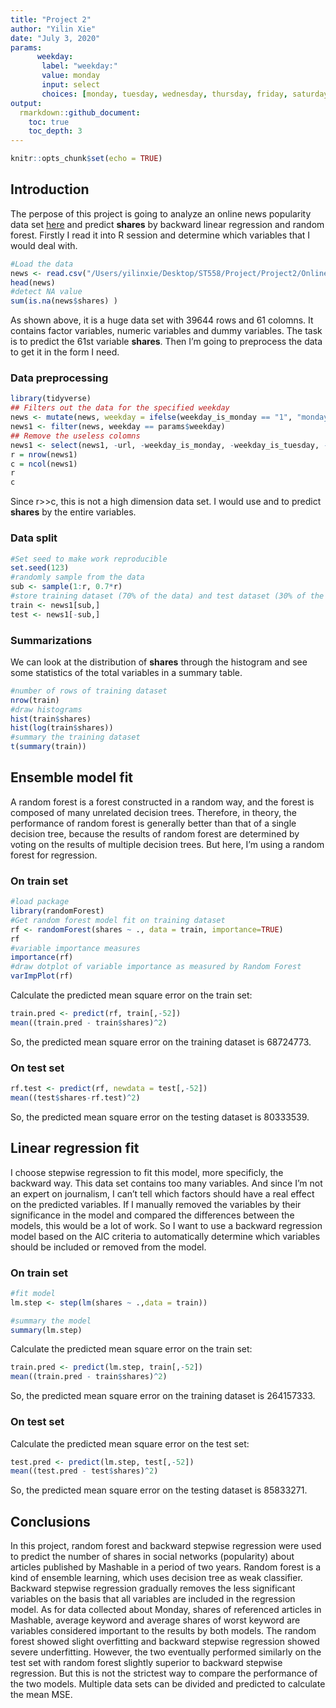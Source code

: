 ```yaml
---
title: "Project 2"
author: "Yilin Xie"
date: "July 3, 2020"
params: 
      weekday: 
       label: "weekday:"
       value: monday
       input: select
       choices: [monday, tuesday, wednesday, thursday, friday, saturday, sunday]
output: 
  rmarkdown::github_document:
    toc: true
    toc_depth: 3
---
```


```r
knitr::opts_chunk$set(echo = TRUE)
```

## Introduction

The perpose of this project is going to analyze an online news popularity data set [here](https://archive.ics.uci.edu/ml/datasets/Online+News+Popularity) and predict **shares** by backward linear regression and random forest. Firstly I read it into R session and determine which variables that I would deal with.

```r
#Load the data
news <- read.csv("/Users/yilinxie/Desktop/ST558/Project/Project2/OnlineNewsPopularity.csv")
head(news)
#detect NA value
sum(is.na(news$shares) )
```

As shown above, it is a huge data set with 39644 rows and 61 colomns. It contains factor variables, numeric variables and dummy variables. The task is to predict the 61st variable **shares**. Then I'm going to preprocess the data to get it in the form I need.

### Data preprocessing

```r
library(tidyverse)
## Filters out the data for the specified weekday
news <- mutate(news, weekday = ifelse(weekday_is_monday == "1", "monday", ifelse(weekday_is_tuesday == "1", "tuesday", ifelse(weekday_is_wednesday == "1", "wednesday", ifelse(weekday_is_thursday == "1", "thursday", ifelse(weekday_is_friday, "friday", ifelse(weekday_is_saturday == "1", "saturday", "sunday")))))))
news1 <- filter(news, weekday == params$weekday)
## Remove the useless colomns
news1 <- select(news1, -url, -weekday_is_monday, -weekday_is_tuesday, -weekday_is_wednesday, -weekday_is_thursday, -weekday_is_friday, -weekday_is_saturday, -weekday_is_sunday, -is_weekend, -weekday)
r = nrow(news1)
c = ncol(news1)
r
c
```

Since r>>c, this is not a high dimension data set. I would use and to predict **shares** by the entire variables.

### Data split

```r
#Set seed to make work reproducible
set.seed(123)
#randomly sample from the data
sub <- sample(1:r, 0.7*r)
#store training dataset (70% of the data) and test dataset (30% of the data)
train <- news1[sub,]
test <- news1[-sub,]
```

### Summarizations

We can look at the distribution of **shares** through the histogram and see some statistics of the total variables in a summary table.

```r
#number of rows of training dataset
nrow(train)
#draw histograms
hist(train$shares)
hist(log(train$shares))
#summary the training dataset
t(summary(train))
```

## Ensemble model fit

A random forest is a forest constructed in a random way, and the forest is composed of many unrelated decision trees. Therefore, in theory, the performance of random forest is generally better than that of a single decision tree, because the results of random forest are determined by voting on the results of multiple decision trees. But here, I'm using a random forest for regression.

### On train set

```r
#load package
library(randomForest)
#Get random forest model fit on training dataset
rf <- randomForest(shares ~ ., data = train, importance=TRUE)
rf
#variable importance measures
importance(rf)
#draw dotplot of variable importance as measured by Random Forest
varImpPlot(rf)
```


Calculate the predicted mean square error on the train set:

```r
train.pred <- predict(rf, train[,-52])
mean((train.pred - train$shares)^2)
```

So, the predicted mean square error on the training dataset is 68724773.  

### On test set
```r
rf.test <- predict(rf, newdata = test[,-52])
mean((test$shares-rf.test)^2)
```

So, the predicted mean square error on the testing dataset is 80333539.  

## Linear regression fit

I choose stepwise regression to fit this model, more specificly, the backward way. This data set contains too many variables. And since I'm not an expert on journalism, I can't tell which factors should have a real effect on the predicted variables. If I manually removed the variables by their significance in the model and compared the differences between the models, this would be a lot of work. So I want to use a backward regression model based on the AIC criteria to automatically determine which variables should be included or removed from the model.

### On train set

```r
#fit model
lm.step <- step(lm(shares ~ .,data = train))
```
```r
#summary the model
summary(lm.step)
```

Calculate the predicted mean square error on the train set:

```r
train.pred <- predict(lm.step, train[,-52])
mean((train.pred - train$shares)^2)
```

So, the predicted mean square error on the training dataset is 264157333.  

### On test set

Calculate the predicted mean square error on the test set:

```r
test.pred <- predict(lm.step, test[,-52])
mean((test.pred - test$shares)^2)
```

So, the predicted mean square error on the testing dataset is 85833271.  

## Conclusions

In this project, random forest and backward stepwise regression were used to predict the number of shares in social networks (popularity) about articles published by Mashable in a period of two years. Random forest is a kind of ensemble learning, which uses decision tree as weak classifier. Backward stepwise regression gradually removes the less significant variables on the basis that all variables are included in the regression model. As for data collected about Monday, shares of referenced articles in Mashable, average keyword and average shares of worst keyword are variables considered important to the results by both models. The random forest showed slight overfitting and backward stepwise regression showed severe underfitting. However, the two eventually performed similarly on the test set with random forest slightly superior to backward stepwise regression. But this is not the strictest way to compare the performance of the two models. Multiple data sets can be divided and predicted to calculate the mean MSE.



